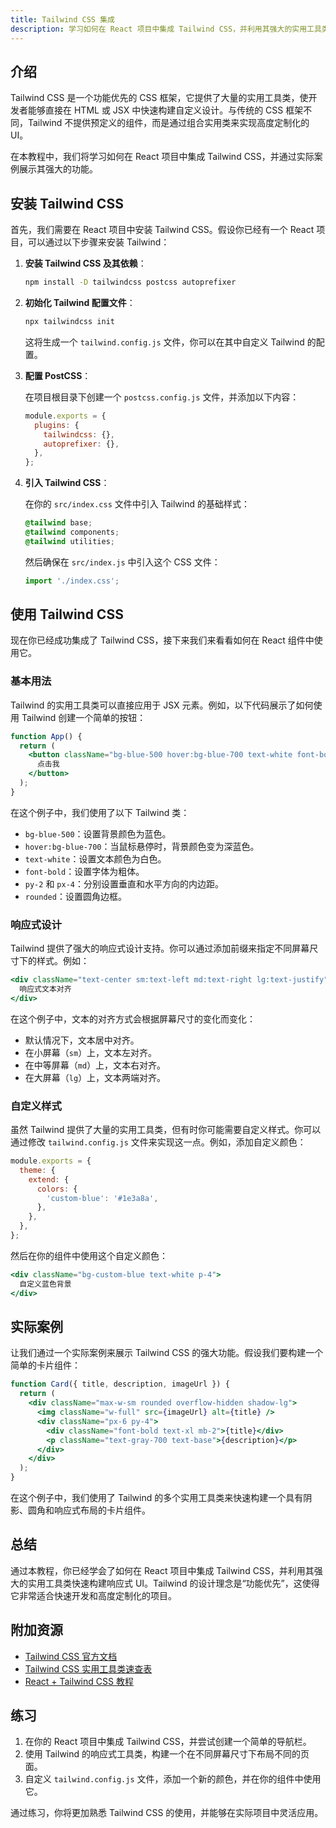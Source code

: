 ```yaml
---
title: Tailwind CSS 集成
description: 学习如何在 React 项目中集成 Tailwind CSS，并利用其强大的实用工具类快速构建响应式 UI。
---
```


## 介绍

Tailwind CSS 是一个功能优先的 CSS 框架，它提供了大量的实用工具类，使开发者能够直接在 HTML 或 JSX 中快速构建自定义设计。与传统的 CSS 框架不同，Tailwind 不提供预定义的组件，而是通过组合实用类来实现高度定制化的 UI。

在本教程中，我们将学习如何在 React 项目中集成 Tailwind CSS，并通过实际案例展示其强大的功能。

## 安装 Tailwind CSS

首先，我们需要在 React 项目中安装 Tailwind CSS。假设你已经有一个 React 项目，可以通过以下步骤来安装 Tailwind：

1. **安装 Tailwind CSS 及其依赖**：

   ```bash
   npm install -D tailwindcss postcss autoprefixer
   ```

2. **初始化 Tailwind 配置文件**：

   ```bash
   npx tailwindcss init
   ```

   这将生成一个 `tailwind.config.js` 文件，你可以在其中自定义 Tailwind 的配置。

3. **配置 PostCSS**：

   在项目根目录下创建一个 `postcss.config.js` 文件，并添加以下内容：

   ```javascript
   module.exports = {
     plugins: {
       tailwindcss: {},
       autoprefixer: {},
     },
   };
   ```

4. **引入 Tailwind CSS**：

   在你的 `src/index.css` 文件中引入 Tailwind 的基础样式：

   ```css
   @tailwind base;
   @tailwind components;
   @tailwind utilities;
   ```

   然后确保在 `src/index.js` 中引入这个 CSS 文件：

   ```javascript
   import './index.css';
   ```

## 使用 Tailwind CSS

现在你已经成功集成了 Tailwind CSS，接下来我们来看看如何在 React 组件中使用它。

### 基本用法

Tailwind 的实用工具类可以直接应用于 JSX 元素。例如，以下代码展示了如何使用 Tailwind 创建一个简单的按钮：

```jsx
function App() {
  return (
    <button className="bg-blue-500 hover:bg-blue-700 text-white font-bold py-2 px-4 rounded">
      点击我
    </button>
  );
}
```

在这个例子中，我们使用了以下 Tailwind 类：

- `bg-blue-500`：设置背景颜色为蓝色。
- `hover:bg-blue-700`：当鼠标悬停时，背景颜色变为深蓝色。
- `text-white`：设置文本颜色为白色。
- `font-bold`：设置字体为粗体。
- `py-2` 和 `px-4`：分别设置垂直和水平方向的内边距。
- `rounded`：设置圆角边框。

### 响应式设计

Tailwind 提供了强大的响应式设计支持。你可以通过添加前缀来指定不同屏幕尺寸下的样式。例如：

```jsx
<div className="text-center sm:text-left md:text-right lg:text-justify">
  响应式文本对齐
</div>
```

在这个例子中，文本的对齐方式会根据屏幕尺寸的变化而变化：

- 默认情况下，文本居中对齐。
- 在小屏幕（`sm`）上，文本左对齐。
- 在中等屏幕（`md`）上，文本右对齐。
- 在大屏幕（`lg`）上，文本两端对齐。

### 自定义样式

虽然 Tailwind 提供了大量的实用工具类，但有时你可能需要自定义样式。你可以通过修改 `tailwind.config.js` 文件来实现这一点。例如，添加自定义颜色：

```javascript
module.exports = {
  theme: {
    extend: {
      colors: {
        'custom-blue': '#1e3a8a',
      },
    },
  },
};
```

然后在你的组件中使用这个自定义颜色：

```jsx
<div className="bg-custom-blue text-white p-4">
  自定义蓝色背景
</div>
```

## 实际案例

让我们通过一个实际案例来展示 Tailwind CSS 的强大功能。假设我们要构建一个简单的卡片组件：

```jsx
function Card({ title, description, imageUrl }) {
  return (
    <div className="max-w-sm rounded overflow-hidden shadow-lg">
      <img className="w-full" src={imageUrl} alt={title} />
      <div className="px-6 py-4">
        <div className="font-bold text-xl mb-2">{title}</div>
        <p className="text-gray-700 text-base">{description}</p>
      </div>
    </div>
  );
}
```

在这个例子中，我们使用了 Tailwind 的多个实用工具类来快速构建一个具有阴影、圆角和响应式布局的卡片组件。

## 总结

通过本教程，你已经学会了如何在 React 项目中集成 Tailwind CSS，并利用其强大的实用工具类快速构建响应式 UI。Tailwind 的设计理念是“功能优先”，这使得它非常适合快速开发和高度定制化的项目。

## 附加资源

- [Tailwind CSS 官方文档](https://tailwindcss.com/docs)
- [Tailwind CSS 实用工具类速查表](https://nerdcave.com/tailwind-cheat-sheet)
- [React + Tailwind CSS 教程](https://www.youtube.com/watch?v=dFgzHOX84xQ)

## 练习

1. 在你的 React 项目中集成 Tailwind CSS，并尝试创建一个简单的导航栏。
2. 使用 Tailwind 的响应式工具类，构建一个在不同屏幕尺寸下布局不同的页面。
3. 自定义 `tailwind.config.js` 文件，添加一个新的颜色，并在你的组件中使用它。

通过练习，你将更加熟悉 Tailwind CSS 的使用，并能够在实际项目中灵活应用。